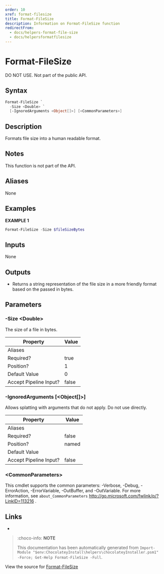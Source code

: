 ---
order: 10
xref: format-filesize
title: Format-FileSize
description: Information on Format-FileSize function
redirectFrom:
  - docs/helpers-format-file-size
  - docs/helpersformatfilesize
---

# Format-FileSize

<!-- This documentation is automatically generated from https://github.com/chocolatey/choco/blob/master/src/chocolatey.resources/helpers/functions/Format-FileSize.ps1 using https://github.com/chocolatey/choco/blob/master/GenerateDocs.ps1. Contributions are welcome at the original location(s). -->

DO NOT USE. Not part of the public API.

## Syntax

~~~powershell
Format-FileSize `
  -Size <Double> `
  [-IgnoredArguments <Object[]>] [<CommonParameters>]
~~~

## Description

Formats file size into a human readable format.

## Notes

This function is not part of the API.

## Aliases

None

## Examples

 **EXAMPLE 1**

~~~powershell
Format-FileSize -Size $fileSizeBytes

~~~ 

## Inputs

None

## Outputs


 * Returns a string representation of the file size in a more friendly
format based on the passed in bytes.


## Parameters

###  -Size &lt;Double&gt;
The size of a file in bytes.

Property               | Value
---------------------- | -----
Aliases                | 
Required?              | true
Position?              | 1
Default Value          | 0
Accept Pipeline Input? | false
 
###  -IgnoredArguments [&lt;Object[]&gt;]
Allows splatting with arguments that do not apply. Do not use directly.

Property               | Value
---------------------- | -----
Aliases                | 
Required?              | false
Position?              | named
Default Value          | 
Accept Pipeline Input? | false
 
### &lt;CommonParameters&gt;

This cmdlet supports the common parameters: -Verbose, -Debug, -ErrorAction, -ErrorVariable, -OutBuffer, and -OutVariable. For more information, see `about_CommonParameters` http://go.microsoft.com/fwlink/p/?LinkID=113216 .


## Links

 * <Xref title="Get-WebFile" value="get-webfile" />


<Xref title="Function Reference" value="powershell-reference" />

> :choco-info: **NOTE**
>
> This documentation has been automatically generated from `Import-Module "$env:ChocolateyInstall\helpers\chocolateyInstaller.psm1" -Force; Get-Help Format-FileSize -Full`.

View the source for [Format-FileSize](https://github.com/chocolatey/choco/blob/master/src/chocolatey.resources/helpers/functions/Format-FileSize.ps1)
